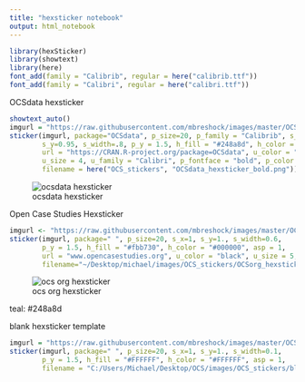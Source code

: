 ```yaml
---
title: "hexsticker notebook"
output: html_notebook
---
```


```r
library(hexSticker)
library(showtext)
library(here)
font_add(family = "Calibrib", regular = here("calibrib.ttf"))
font_add(family = "Calibri", regular = here("calibri.ttf"))
```


OCSdata hexsticker
```r
showtext_auto()
imgurl = "https://raw.githubusercontent.com/mbreshock/images/master/OCS_stickers/OCSdata_logo_laptop_light.png"
sticker(imgurl, package="OCSdata", p_size=20, p_family = "Calibrib", s_x=0.9, 
        s_y=0.95, s_width=.8, p_y = 1.5, h_fill = "#248a8d", h_color = "#000000",
        url = "https://CRAN.R-project.org/package=OCSdata", u_color = "white", 
        u_size = 4, u_family = "Calibri", p_fontface = "bold", p_color = "white",
        filename = here("OCS_stickers", "OCSdata_hexsticker_bold.png"))
```

![ocsdata hexsticker](https://raw.githubusercontent.com/mbreshock/images/master/OCS_stickers/OCSdata_hexsticker_bold.png)

Open Case Studies Hexsticker
```r
imgurl <- "https://raw.githubusercontent.com/mbreshock/images/master/OCS_stickers/icon_bigger.png"
sticker(imgurl, package=" ", p_size=20, s_x=1, s_y=1., s_width=0.6, 
        p_y = 1.5, h_fill = "#fbb730", h_color = "#000000", asp = 1,
        url = "www.opencasestudies.org", u_color = "black", u_size = 5,
        filename="~/Desktop/michael/images/OCS_stickers/OCSorg_hexsticker_big_colorbg_gold.png")
```

![ocs org hexsticker](https://raw.githubusercontent.com/mbreshock/images/master/OCS_stickers/OCSorg_hexsticker_big.png)

teal: #248a8d


blank hexsticker template
```r
imgurl = "https://raw.githubusercontent.com/mbreshock/images/master/OCS_stickers/FFFFFF.png"
sticker(imgurl, package=" ", p_size=20, s_x=1, s_y=1., s_width=0.1, 
        p_y = 1.5, h_fill = "#FFFFFF", h_color = "#FFFFFF", asp = 1,
        filename = "C:/Users/Michael/Desktop/OCS/images/OCS_stickers/blank_hex.png") #file.path("~/Desktop","OCS","images","OCS_stickers","blank_hex.png")
```

